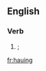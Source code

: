 ==English==

===Verb===
{{head|en}}

# {{obsolete typography of|having|nodot=1}}; {{present participle of|haue|nocap=1}}

[[fr:hauing]]